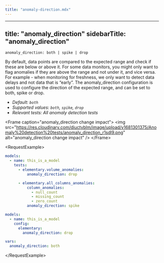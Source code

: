 ```yaml
---
title: "anomaly-direction.mdx"
---
```


---
title: "anomaly_direction"
sidebarTitle: "anomaly_direction"
---

`anomaly_direction: both | spike | drop`

By default, data points are compared to the expected range and check if these are below or above it.
For some data monitors, you might only want to flag anomalies if they are above the range and not under it, and vice versa.
For example - when monitoring for freshness, we only want to detect data delays and not data that is “early”.
The anomaly_direction configuration is used to configure the direction of the expected range, and can be set to both, spike or drop.

- _Default: `both`_
- _Supported values: `both`, `spike`, `drop`_
- _Relevant tests: All anomaly detection tests_

&lt;Frame caption="anomaly_direction change impact"&gt;
  &lt;img
    src="https://res.cloudinary.com/diuctyblm/image/upload/v1681301375/Anomaly%20detection%20tests/anomaly_direction_r1sdl9.png"
    alt="anomaly_direction change impact"
  /&gt;
&lt;/Frame&gt;

&lt;RequestExample&gt;

```yml test
models:
  - name: this_is_a_model
    tests:
      - elementary.volume_anomalies:
          anomaly_direction: drop

      - elementary.all_columns_anomalies:
          column_anomalies:
            - null_count
            - missing_count
            - zero_count
          anomaly_direction: spike
```

```yml model
models:
  - name: this_is_a_model
    config:
      elementary:
        anomaly_direction: drop
```

```yml dbt_project
vars:
  anomaly_direction: both
```

&lt;/RequestExample&gt;
